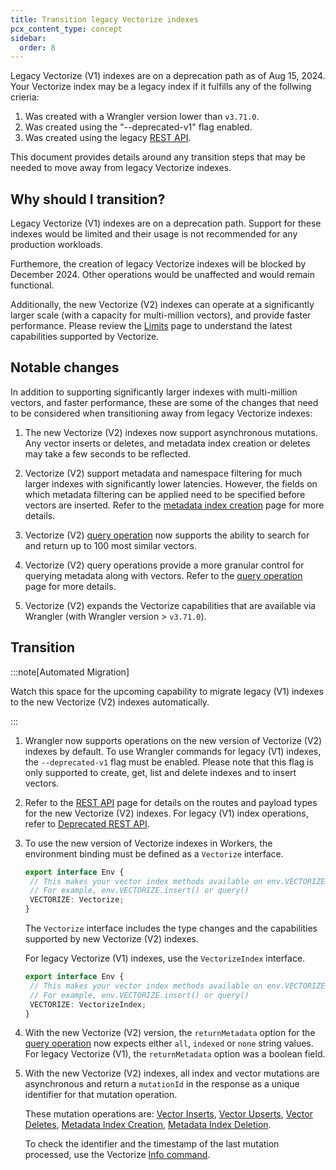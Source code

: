 ```yaml
---
title: Transition legacy Vectorize indexes
pcx_content_type: concept
sidebar:
  order: 8
---
```


Legacy Vectorize (V1) indexes are on a deprecation path as of Aug 15, 2024. Your Vectorize index may be a legacy index if it fulfills any of the follwing crieria:

1. Was created with a Wrangler version lower than `v3.71.0`.
2. Was created using the "--deprecated-v1" flag enabled.
3. Was created using the legacy [REST API](/api/operations/vectorize-(-deprecated)-create-vectorize-index).

This document provides details around any transition steps that may be needed to move away from legacy Vectorize indexes.

## Why should I transition?

Legacy Vectorize (V1) indexes are on a deprecation path. Support for these indexes would be limited and their usage is not recommended for any production workloads.

Furthemore, the creation of legacy Vectorize indexes will be blocked by December 2024. Other operations would be unaffected and would remain functional.

Additionally, the new Vectorize (V2) indexes can operate at a significantly larger scale (with a capacity for multi-million vectors), and provide faster performance. Please review the [Limits](/vectorize/platform/limits/) page to understand the latest capabilities supported by Vectorize.

## Notable changes

In addition to supporting significantly larger indexes with multi-million vectors, and faster performance, these are some of the changes that need to be considered when transitioning away from legacy Vectorize indexes:

1. The new Vectorize (V2) indexes now support asynchronous mutations. Any vector inserts or deletes, and metadata index creation or deletes may take a few seconds to be reflected.

2. Vectorize (V2) support metadata and namespace filtering for much larger indexes with significantly lower latencies. However, the fields on which metadata filtering can be applied need to be specified before vectors are inserted. Refer to the [metadata index creation](/vectorize/reference/client-api/#create-metadata-index) page for more details.

3. Vectorize (V2) [query operation](/vectorize/reference/client-api/#query-vectors) now supports the ability to search for and return up to 100 most similar vectors.

4. Vectorize (V2) query operations provide a more granular control for querying metadata along with vectors. Refer to the [query operation](/vectorize/reference/client-api/#query-vectors) page for more details.

5. Vectorize (V2) expands the Vectorize capabilities that are available via Wrangler (with Wrangler version > `v3.71.0`).

## Transition

:::note[Automated Migration]

Watch this space for the upcoming capability to migrate legacy (V1) indexes to the new Vectorize (V2) indexes automatically.

:::

1. Wrangler now supports operations on the new version of Vectorize (V2) indexes by default. To use Wrangler commands for legacy (V1) indexes, the `--deprecated-v1` flag must be enabled. Please note that this flag is only supported to create, get, list and delete indexes and to insert vectors.

2. Refer to the [REST API](/api/operations/vectorize-create-vectorize-index) page for details on the routes and payload types for the new Vectorize (V2) indexes. For legacy (V1) index operations, refer to [Deprecated REST API](</api/operations/vectorize-(-deprecated)-create-vectorize-index>).

3. To use the new version of Vectorize indexes in Workers, the environment binding must be defined as a `Vectorize` interface.

   ```typescript
   export interface Env {
   	// This makes your vector index methods available on env.VECTORIZE.*
   	// For example, env.VECTORIZE.insert() or query()
   	VECTORIZE: Vectorize;
   }
   ```

   The `Vectorize` interface includes the type changes and the capabilities supported by new Vectorize (V2) indexes.

   For legacy Vectorize (V1) indexes, use the `VectorizeIndex` interface.

   ```typescript
   export interface Env {
   	// This makes your vector index methods available on env.VECTORIZE.*
   	// For example, env.VECTORIZE.insert() or query()
   	VECTORIZE: VectorizeIndex;
   }
   ```

4. With the new Vectorize (V2) version, the `returnMetadata` option for the [query operation](/vectorize/reference/client-api/#query-vectors) now expects either `all`, `indexed` or `none` string values. For legacy Vectorize (V1), the `returnMetadata` option was a boolean field.

5. With the new Vectorize (V2) indexes, all index and vector mutations are asynchronous and return a `mutationId` in the response as a unique identifier for that mutation operation.

   These mutation operations are: [Vector Inserts](/vectorize/reference/client-api/#insert-vectors), [Vector Upserts](/vectorize/reference/client-api/#upsert-vectors), [Vector Deletes](/vectorize/reference/client-api/#delete-vectors-by-id), [Metadata Index Creation](/vectorize/reference/client-api/#create-metadata-index), [Metadata Index Deletion](/vectorize/reference/client-api/#delete-metadata-index).

   To check the identifier and the timestamp of the last mutation processed, use the Vectorize [Info command](/vectorize/reference/client-api/#get-index-info).
